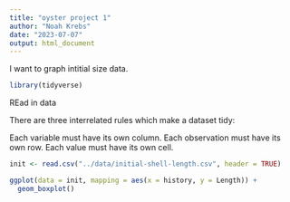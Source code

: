 ```yaml
---
title: "oyster project 1"
author: "Noah Krebs"
date: "2023-07-07"
output: html_document
---
```



I want to graph intitial size data.


```r
library(tidyverse)
```

REad in data

There are three interrelated rules which make a dataset tidy:

Each variable must have its own column.
Each observation must have its own row.
Each value must have its own cell.


```r
init <- read.csv("../data/initial-shell-length.csv", header = TRUE)
```


```r

ggplot(data = init, mapping = aes(x = history, y = Length)) + 
  geom_boxplot()

```

